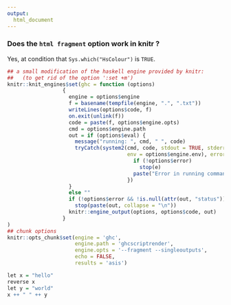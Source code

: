```yaml
---
output: 
  html_document
---
```


<link rel="stylesheet" href="hscolour.css">

### Does the `html fragment` option work in knitr ?

Yes, at condition that `Sys.which("HsColour")` is `TRUE`.

```r
## a small modification of the haskell engine provided by knitr:
##   (to get rid of the option ':set +m')
knitr::knit_engines$set(ghc = function (options) 
                  {
                    engine = options$engine
                    f = basename(tempfile(engine, ".", ".txt"))
                    writeLines(options$code, f)
                    on.exit(unlink(f))
                    code = paste(f, options$engine.opts)
                    cmd = options$engine.path 
                    out = if (options$eval) {
                      message("running: ", cmd, " ", code)
                      tryCatch(system2(cmd, code, stdout = TRUE, stderr = FALSE,
                                       env = options$engine.env), error = function(e) {
                                         if (!options$error)
                                           stop(e)
                                         paste("Error in running command", cmd)
                                       })
                    }
                    else ""
                    if (!options$error && !is.null(attr(out, "status"))) 
                      stop(paste(out, collapse = "\n"))
                    knitr::engine_output(options, options$code, out)
                  }
)
## chunk options
knitr::opts_chunk$set(engine = 'ghc', 
                      engine.path = 'ghcscriptrender', 
                      engine.opts = '--fragment --singleoutputs',
                      echo = FALSE,
                      results = 'asis')
```



```r
let x = "hello" 
reverse x
let y = "world"
x ++ " " ++ y
```

